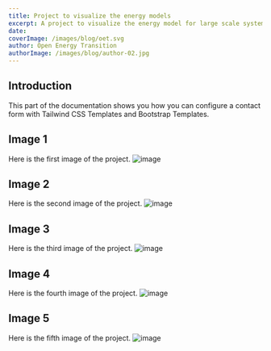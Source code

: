 ```yaml
---
title: Project to visualize the energy models
excerpt: A project to visualize the energy model for large scale systems using cutting edge technologies.
date: 
coverImage: /images/blog/oet.svg
author: Open Energy Transition
authorImage: /images/blog/author-02.jpg
---
```


## Introduction

This part of the documentation shows you how you can configure a contact form with Tailwind CSS Templates and Bootstrap Templates.

## Image 1
Here is the first image of the project.
![image](/images/blog/oet-project-1.png)

## Image 2
Here is the second image of the project.
![image](/images/blog/oet-project-4.png)

## Image 3
Here is the third image of the project.
![image](/images/blog/oet-project-2.png)

## Image 4
Here is the fourth image of the project.
![image](/images/blog/oet-project-5.png)

## Image 5
Here is the fifth image of the project.
![image](/images/blog/oet-project-3.png)
